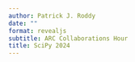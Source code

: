 ```yaml
---
author: Patrick J. Roddy
date: ""
format: revealjs
subtitle: ARC Collaborations Hour
title: SciPy 2024
---
```

